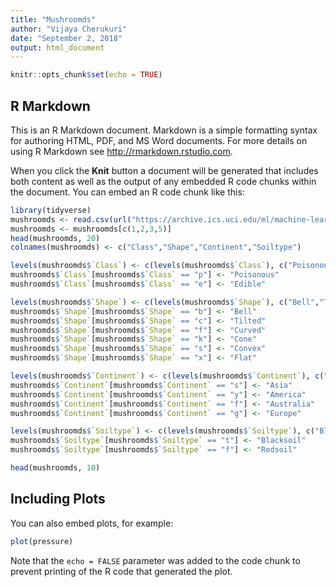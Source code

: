 ```yaml
---
title: "Mushroomds"
author: "Vijaya Cherukuri"
date: "September 2, 2018"
output: html_document
---
```


```r
knitr::opts_chunk$set(echo = TRUE)
```

## R Markdown

This is an R Markdown document. Markdown is a simple formatting syntax for authoring HTML, PDF, and MS Word documents. For more details on using R Markdown see <http://rmarkdown.rstudio.com>.

When you click the **Knit** button a document will be generated that includes both content as well as the output of any embedded R code chunks within the document. You can embed an R code chunk like this:

```r
library(tidyverse)
mushroomds <- read.csv(url("https://archive.ics.uci.edu/ml/machine-learning-databases/mushroom/agaricus-lepiota.data"), header = FALSE, sep =",")
mushroomds <- mushroomds[c(1,2,3,5)]
head(mushroomds, 20)
colnames(mushroomds) <- c("Class","Shape","Continent","Soiltype")

levels(mushroomds$`Class`) <- c(levels(mushroomds$`Class`), c("Poisonous","Edible"))
mushroomds$`Class`[mushroomds$`Class` == "p"] <- "Poisonous"
mushroomds$`Class`[mushroomds$`Class` == "e"] <- "Edible"

levels(mushroomds$`Shape`) <- c(levels(mushroomds$`Shape`), c("Bell","Tilted","Curved","Cone","Convex","Flat"))
mushroomds$`Shape`[mushroomds$`Shape` == "b"] <- "Bell"
mushroomds$`Shape`[mushroomds$`Shape` == "c"] <- "Tilted"
mushroomds$`Shape`[mushroomds$`Shape` == "f"] <- "Curved"
mushroomds$`Shape`[mushroomds$`Shape` == "k"] <- "Cone"
mushroomds$`Shape`[mushroomds$`Shape` == "s"] <- "Convex"
mushroomds$`Shape`[mushroomds$`Shape` == "x"] <- "Flat"

levels(mushroomds$`Continent`) <- c(levels(mushroomds$`Continent`), c("Asia", "America","Australia","Europe"))
mushroomds$`Continent`[mushroomds$`Continent` == "s"] <- "Asia"
mushroomds$`Continent`[mushroomds$`Continent` == "y"] <- "America"
mushroomds$`Continent`[mushroomds$`Continent` == "f"] <- "Australia"
mushroomds$`Continent`[mushroomds$`Continent` == "g"] <- "Europe"

levels(mushroomds$`Soiltype`) <- c(levels(mushroomds$`Soiltype`), c("Blacksoil", "Redsoil"))
mushroomds$`Soiltype`[mushroomds$`Soiltype` == "t"] <- "Blacksoil"
mushroomds$`Soiltype`[mushroomds$`Soiltype` == "f"] <- "Redsoil"

head(mushroomds, 10)
```

## Including Plots

You can also embed plots, for example:

```r
plot(pressure)
```

Note that the `echo = FALSE` parameter was added to the code chunk to prevent printing of the R code that generated the plot.
